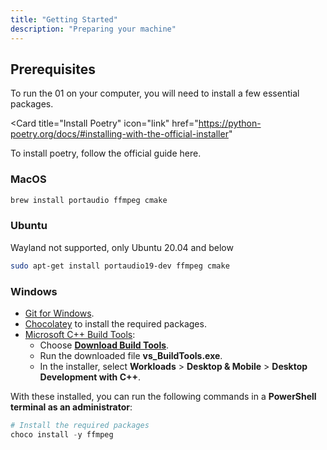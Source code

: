 ```yaml
---
title: "Getting Started"
description: "Preparing your machine"
---
```


## Prerequisites

To run the 01 on your computer, you will need to install a few essential packages.

<Card
  title="Install Poetry"
  icon="link"
  href="https://python-poetry.org/docs/#installing-with-the-official-installer"
>
  To install poetry, follow the official guide here.
</Card>

### MacOS

```bash
brew install portaudio ffmpeg cmake
```

### Ubuntu

<Note>Wayland not supported, only Ubuntu 20.04 and below</Note>

```bash
sudo apt-get install portaudio19-dev ffmpeg cmake
```

### Windows

- [Git for Windows](https://git-scm.com/download/win).
- [Chocolatey](https://chocolatey.org/install#individual) to install the required packages.
- [Microsoft C++ Build Tools](https://visualstudio.microsoft.com/visual-cpp-build-tools):
  - Choose [**Download Build Tools**](https://visualstudio.microsoft.com/visual-cpp-build-tools/).
  - Run the downloaded file **vs_BuildTools.exe**.
  - In the installer, select **Workloads** > **Desktop & Mobile** > **Desktop Development with C++**.

With these installed, you can run the following commands in a **PowerShell terminal as an administrator**:

```powershell
# Install the required packages
choco install -y ffmpeg
```
